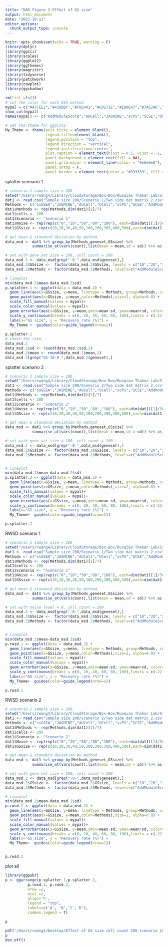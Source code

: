 ```yaml
---
title: "NAR Figure 3 Effect of GS size"
output: html_document
date: "2023-10-11"
editor_options: 
  chunk_output_type: console
---
```


```r
knitr::opts_chunk$set(echo = TRUE, warning = F)
library(dplyr)
library(ggsci)
library(scales)
library(ggplot2)
library(ggthemes)
library(magrittr)
library(tidyverse)
library(patchwork)
library(cowplot)
library(ggshadow)

rm(list =ls())
# set the color for each GSA method
mypal = c("#A7CEE2","#428DBF","#F0E442","#E0271E","#EB8E47","#7A52A6","#C1A9D2")
show_col(mypal)
names(mypal) <- c("AddModuleScore","AUCell","JASMINE","scPS","SCSE","UCell","ssGSEA")

# set the theme for ggplot2
My_Theme <- theme(axis.ticks = element_blank(),
                  legend.title=element_blank(),
                  legend.position = "top", 
                  legend.direction = "vertical", 
                  legend.justification='center',
                  plot.caption = element_text(hjust = 0.5, vjust = -1, size=14),
                  panel.background = element_rect(fill = NA),
                  panel.grid.major = element_line(colour = "#e6e6e6"),
                  panel.ontop = F,
                  panel.border = element_rect(color = "#333333", fill = NA, size = 1))
```

splatter scenario 1
```r
# scenario 1 sample size = 200
setwd("/Users/rwang4/Library/CloudStorage/Box-Box/Ruoqiao Thakar Lab/Single-cell Pathway Score (scPS)/Data & results/SSD/")
dat1 <- read.csv("Sample size 200/Scenario 1/Two side dat matrix 2.csv",header = T,row.names = 1)
Methods <- c("ssGSEA","JASMINE","AUCell","UCell","scPS","SCSE","AddModuleScore")
dat1$Methods <- rep(Methods,dim(dat1)[1]/7)
dat1$cells <- 200
dat1$Scenario <- "Scenario 1"
dat1$Noise <- rep(rep(c("0","20","50","80","100"), each=dim(dat1)[1]/50),10)
dat1$GSsize <- rep(c(10,20,30,40,50,100,200,300,400,500),each=dim(dat1)[1]/10)

# get mean & standard deviation by method
data_msd <- dat1 %>% group_by(Methods,geneset,GSsize) %>%
            summarise_at(vars(count),list(mean = mean,sd = sd)) %>% as.data.frame()

# set with gene set size = 100, cell count = 200
data_msd.2 <- data_msd[grep("-0-",data_msd$geneset),]
data_msd.2$GSsize <-  factor(data_msd.2$GSsize, levels = c("10","20","30","40","50","100","200","300","400","500"))
data_msd.2$Methods <- factor(data_msd.2$Methods, levels=c("AddModuleScore","AUCell","JASMINE","scPS","SCSE","UCell","ssGSEA"))

# lineplot
min(data_msd.2$mean-data_msd.2$sd)
p.splatter.1 <- ggplot(data = data_msd.2) +
  geom_line(aes(x=GSsize, y=mean, linetype = Methods, group=Methods, color=Methods), size=1, alpha=0.8) +
  geom_point(aes(x=GSsize, y=mean,color=Methods),size=2, alpha=0.8) +
  scale_fill_manual(values = mypal)+
  scale_color_manual(values = mypal)+
  geom_errorbar(aes(x=GSsize, y=mean,ymin=mean-sd, ymax=mean+sd, color=Methods), width=0.3, size=1, alpha=0.8, position=position_dodge(0.001))+
  scale_y_continuous(breaks = c(0, 20, 40, 60, 80, 100),limits = c(-22,120))+ 
  labs(x="GS size", y = "Recovery rate (%)") +
  My_Theme +  guides(color=guide_legend(nrow=1)) 
  
p.splatter.1
# check the rate
data_msd.2
data_msd.2$sd <- round(data_msd.2$sd,1)
data_msd.2$mean <- round(data_msd.2$mean,1)
data_msd.2[grep("GS-10-0-",data_msd.2$geneset),]
```

splatter scenario 2
```r
# scenario 2 sample size = 200
setwd("/Users/rwang4/Library/CloudStorage/Box-Box/Ruoqiao Thakar Lab/Single-cell Pathway Score (scPS)/Data & results/SSD")
dat1 <- read.csv("Sample size 200/Scenario 2/Two side dat matrix 2.csv",header = T,row.names = 1)
Methods <- c("ssGSEA","JASMINE","AUCell","UCell","scPS","SCSE","AddModuleScore")
dat1$Methods <- rep(Methods,dim(dat1)[1]/7)
dat1$cells <- 200
dat1$Scenario <- "Scenario 2"
dat1$Noise <- rep(rep(c("0","20","50","80","100"), each=dim(dat1)[1]/50),10)
dat1$GSsize <- rep(c(10,20,30,40,50,100,200,300,400,500),each=dim(dat1)[1]/10)

# get mean & standard deviation by method
data_msd <- dat1 %>% group_by(Methods,geneset,GSsize) %>%
            summarise_at(vars(count),list(mean = mean,sd = sd)) %>% as.data.frame()

# set with gene set size = 100, cell count = 200
data_msd.2 <- data_msd[grep("-0-",data_msd$geneset),]
data_msd.2$GSsize <-  factor(data_msd.2$GSsize, levels = c("10","20","30","40","50","100","200","300","400","500"))
data_msd.2$Methods <- factor(data_msd.2$Methods, levels=c("AddModuleScore","AUCell","JASMINE","scPS","SCSE","UCell","ssGSEA"))


# lineplot
min(data_msd.2$mean-data_msd.2$sd)
p.splatter.2 <- ggplot(data = data_msd.2) +
  geom_line(aes(x=GSsize, y=mean, linetype = Methods, group=Methods, color=Methods), size=1, alpha=0.8) +
  geom_point(aes(x=GSsize, y=mean,color=Methods),size=2, alpha=0.8) +
  scale_fill_manual(values = mypal)+
  scale_color_manual(values = mypal)+
  geom_errorbar(aes(x=GSsize, y=mean,ymin=mean-sd, ymax=mean+sd, color=Methods), width=0.3, size=1, alpha=0.8, position=position_dodge(0.001))+
  scale_y_continuous(breaks = c(0, 20, 40, 60, 80, 100),limits = c(-22,120))+ 
  labs(x="GS size", y = "Recovery rate (%)") +
  My_Theme+  guides(color=guide_legend(nrow=1)) 

p.splatter.2
```

RWSD scenario 1
```r
# scenario 1 sample size = 200
setwd("/Users/rwang4/Library/CloudStorage/Box-Box/Ruoqiao Thakar Lab/Single-cell Pathway Score (scPS)/Data & results/RWSD/")
dat1 <- read.csv("Sample size 200/Scenario 1/Two side dat matrix 2.csv",header = T,row.names = 1)
Methods <- c("ssGSEA","JASMINE","AUCell","UCell","scPS","SCSE","AddModuleScore")
dat1$Methods <- rep(Methods,dim(dat1)[1]/7)
dat1$cells <- 200
dat1$Scenario <- "Scenario 1"
dat1$Noise <- rep(rep(c("0","20","50","80","100"), each=dim(dat1)[1]/50),10)
dat1$GSsize <- rep(c(10,20,30,40,50,100,200,300,400,500),each=dim(dat1)[1]/10)

# get mean & standard deviation by method
data_msd <- dat1 %>% group_by(Methods,geneset,GSsize) %>%
            summarise_at(vars(count),list(mean = mean,sd = sd)) %>% as.data.frame()

# set with noise level = 0, cell count = 200
data_msd.2 <- data_msd[grep("-0-",data_msd$geneset),]
data_msd.2$GSsize <-  factor(data_msd.2$GSsize, levels = c("10","20","30","40","50","100","200","300","400","500"))
data_msd.2$Methods <- factor(data_msd.2$Methods, levels=c("AddModuleScore","AUCell","JASMINE","scPS","SCSE","UCell","ssGSEA"))


# lineplot
min(data_msd.2$mean-data_msd.2$sd)
p.rwsd.1 <- ggplot(data = data_msd.2) +
  geom_line(aes(x=GSsize, y=mean, linetype = Methods, group=Methods, color=Methods), size=1, alpha=0.8) +
  geom_point(aes(x=GSsize, y=mean,color=Methods),size=2, alpha=0.8) +
  scale_fill_manual(values = mypal)+
  scale_color_manual(values = mypal)+
  geom_errorbar(aes(x=GSsize, y=mean,ymin=mean-sd, ymax=mean+sd, color=Methods), width=0.3, size=1, alpha=0.8, position=position_dodge(0.001))+
  scale_y_continuous(breaks = c(0, 20, 40, 60, 80, 100),limits = c(-22,120))+ 
  labs(x="GS size", y = "Recovery rate (%)") +
  My_Theme+  guides(color=guide_legend(nrow=1)) 

p.rwsd.1
```

RWSD scenario 2
```r
# scenario 2 sample size = 200
setwd("/Users/rwang4/Library/CloudStorage/Box-Box/Ruoqiao Thakar Lab/Single-cell Pathway Score (scPS)/Data & results/RWSD/")
dat1 <- read.csv("Sample size 200/Scenario 2/Two side dat matrix 2.csv",header = T,row.names = 1)
Methods <- c("ssGSEA","JASMINE","AUCell","UCell","scPS","SCSE","AddModuleScore")
dat1$Methods <- rep(Methods,dim(dat1)[1]/7)
dat1$cells <- 200
dat1$Scenario <- "Scenario 2"
dat1$Noise <- rep(rep(c("0","20","50","80","100"), each=dim(dat1)[1]/50),10)
dat1$GSsize <- rep(c(10,20,30,40,50,100,200,300,400,500),each=dim(dat1)[1]/10)

# get mean & standard deviation by method
data_msd <- dat1 %>% group_by(Methods,geneset,GSsize) %>%
            summarise_at(vars(count),list(mean = mean,sd = sd)) %>% as.data.frame()

# set with gene set size = 100, cell count = 200
data_msd.2 <- data_msd[grep("-0-",data_msd$geneset),]
data_msd.2$GSsize <-  factor(data_msd.2$GSsize, levels = c("10","20","30","40","50","100","200","300","400","500"))
data_msd.2$Methods <- factor(data_msd.2$Methods, levels=c("AddModuleScore","AUCell","JASMINE","scPS","SCSE","UCell","ssGSEA"))

# lineplot
min(data_msd.2$mean-data_msd.2$sd)
p.rwsd.2 <- ggplot(data = data_msd.2) +
  geom_line(aes(x=GSsize, y=mean, linetype = Methods, group=Methods, color=Methods), size=1, alpha=0.8) +
  geom_point(aes(x=GSsize, y=mean,color=Methods),size=2, alpha=0.8) +
  scale_fill_manual(values = mypal)+
  scale_color_manual(values = mypal)+
  geom_errorbar(aes(x=GSsize, y=mean,ymin=mean-sd, ymax=mean+sd, color=Methods), width=0.3, size=1, alpha=0.8, position=position_dodge(0.001))+
  scale_y_continuous(breaks = c(0, 20, 40, 60, 80, 100),limits = c(-22,120))+ 
  labs(x="GS size", y = "Recovery rate (%)") +
  My_Theme+  guides(color=guide_legend(nrow=1)) 


p.rwsd.2
```

plot all
```r
library(ggpubr)
p <- ggarrange(p.splatter.1,p.splatter.2,
          p.rwsd.1, p.rwsd.2,
          nrow =2,
          ncol =2,
          align='h', 
          legend = "top",
          labels=c('A', 'B','C','D'),
          common.legend = T)

p

pdf('/Users/rwang4/Desktop/Effect of GS size cell count 200 scenario 1&2.pdf', width = 10, height = 8)
p
dev.off()
```
